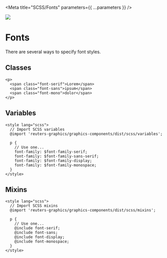 
<Meta title="SCSS/Fonts" parameters={{ ...parameters }} />

![](https://graphics.thomsonreuters.com/style-assets/images/logos/reuters-graphics-logo/svg/graphics-logo-color-dark.svg)

# Fonts

There are several ways to specify font styles.

## Classes

```svelte
<p>
  <span class="font-serif">Lorem</span>
  <span class="font-sans">ipsum</span>
  <span class="font-mono">dolor</span>
</p>
```

## Variables

```svelte
<style lang="scss">
  // Import SCSS variables
  @import 'reuters-graphics/graphics-components/dist/scss/variables';

  p {
    // Use one...
    font-family: $font-family-serif;
    font-family: $font-family-sans-serif;
    font-family: $font-family-display;
    font-family: $font-family-monospace;
  }
</style>
```

## Mixins

```svelte
<style lang="scss">
  // Import SCSS mixins
  @import 'reuters-graphics/graphics-components/dist/scss/mixins';

  p {
    // Use one...
    @include font-serif;
    @include font-sans;
    @include font-display;
    @include font-monospace;
  }
</style>
```

